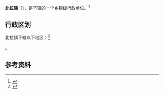 {{中国乡级行政区|54/24/28/101/000}}

'''北拉镇'''（{{bo|z=བལ་ལ་}}），是{{PRC admin/fullname|54/24/28/101/000|3}}下辖的一个[[乡镇|乡镇]]级行政单位。<ref>{{PRC admin/ref sgc|{{PRC admin/parent|54/24/28/101/000}}}}</ref>

== 行政区划 ==

北拉镇下辖以下地区：<ref>{{PRC admin/ref sgc|54/24/28/101/000}}</ref>

{{PRC admin/children|54/24/28/101/000}}。

== 参考资料 ==

{{reflist}}

{{行政区划小作品}}
{{PRC admin/navcat|54/24/28/101/000}}